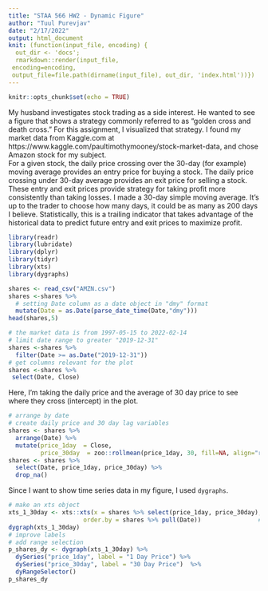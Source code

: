 ```yaml
---
title: "STAA 566 HW2 - Dynamic Figure"
author: "Tuul Purevjav"
date: "2/17/2022"
output: html_document
knit: (function(input_file, encoding) {
  out_dir <- 'docs';
  rmarkdown::render(input_file,
 encoding=encoding,
 output_file=file.path(dirname(input_file), out_dir, 'index.html'))})
---
```


```r
knitr::opts_chunk$set(echo = TRUE)
```
My husband investigates stock trading as a side interest. He wanted to see a figure that shows a strategy commonly referred to as "golden cross and death cross." For this assignment, I visualized that strategy. I found my market data from Kaggle.com at https://www.kaggle.com/paultimothymooney/stock-market-data, and chose Amazon stock for my subject.  
For a given stock, the daily price crossing over the 30-day (for example) moving average provides an entry price for buying a stock. The daily price crossing under 30-day average provides an exit price for selling a stock. These entry and exit prices provide strategy for taking profit more consistently than taking losses. I made a 30-day simple moving average. It's up to the trader to choose how many days, it could be as many as 200 days I believe. Statistically, this is a trailing indicator that takes advantage of the historical data to predict future entry and exit prices to maximize profit.

```r
library(readr)
library(lubridate)
library(dplyr)
library(tidyr)
library(xts)
library(dygraphs)
```

```r
shares <- read_csv("AMZN.csv")
shares <-shares %>% 
  # setting Date column as a date object in "dmy" format
  mutate(Date = as.Date(parse_date_time(Date,"dmy")))
head(shares,5)
```

```r
# the market data is from 1997-05-15 to 2022-02-14
# limit date range to greater "2019-12-31" 
shares <-shares %>% 
  filter(Date >= as.Date("2019-12-31"))
# get columns relevant for the plot
shares <-shares %>% 
 select(Date, Close)
```

Here, I'm taking the daily price and the average of 30 day price to see where they cross (intercept) in the plot.
```r
# arrange by date
# create daily price and 30 day lag variables
shares <- shares %>%
  arrange(Date) %>%
  mutate(price_1day  = Close,
         price_30day  = zoo::rollmean(price_1day, 30, fill=NA, align="right"))
shares <- shares %>% 
  select(Date, price_1day, price_30day) %>%
  drop_na()
```

Since I want to show time series data in my figure, I used `dygraphs`.
```r
# make an xts object
xts_1_30day <- xts::xts(x = shares %>% select(price_1day, price_30day),  # data (y axis)
                     order.by = shares %>% pull(Date))                # date (x axis)
dygraph(xts_1_30day)
# improve labels
# add range selection
p_shares_dy <- dygraph(xts_1_30day) %>%
  dySeries("price_1day", label = "1 Day Price") %>%
  dySeries("price_30day", label = "30 Day Price")  %>%
  dyRangeSelector()
p_shares_dy
```

